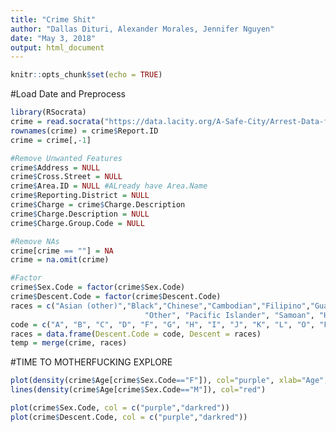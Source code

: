 ---
title: "Crime Shit"
author: "Dallas Dituri, Alexander Morales, Jennifer Nguyen"
date: "May 3, 2018"
output: html_document
---

```{r setup, include=FALSE}
knitr::opts_chunk$set(echo = TRUE)
```

#Load Date and Preprocess
```{r}
library(RSocrata)
crime = read.socrata("https://data.lacity.org/A-Safe-City/Arrest-Data-from-2010-to-Present/yru6-6re4")
rownames(crime) = crime$Report.ID
crime = crime[,-1]

#Remove Unwanted Features
crime$Address = NULL
crime$Cross.Street = NULL
crime$Area.ID = NULL #ALready have Area.Name
crime$Reporting.District = NULL
crime$Charge = crime$Charge.Description
crime$Charge.Description = NULL
crime$Charge.Group.Code = NULL

#Remove NAs
crime[crime == ""] = NA
crime = na.omit(crime)

#Factor
crime$Sex.Code = factor(crime$Sex.Code)
crime$Descent.Code = factor(crime$Descent.Code)
races = c("Asian (other)","Black","Chinese","Cambodian","Filipino","Guamanian","Hispanic","Native American","Japanese","Korean","Laotian",
                              "Other", "Pacific Islander", "Samoan", "Hawaiian", "Vietnamese", "White", "Unknown", "Indian")
code = c("A", "B", "C", "D", "F", "G", "H", "I", "J", "K", "L", "O", "P", "S", "U", "V", "W", "X", "Z")
races = data.frame(Descent.Code = code, Descent = races)
temp = merge(crime, races)
```

#TIME TO MOTHERFUCKING EXPLORE
```{r}
plot(density(crime$Age[crime$Sex.Code=="F"]), col="purple", xlab="Age", main="Age of Suspect")
lines(density(crime$Age[crime$Sex.Code=="M"]), col="red")
```

```{r}
plot(crime$Sex.Code, col = c("purple","darkred"))
plot(crime$Descent.Code, col = c("purple","darkred"))
```
```{r}
```